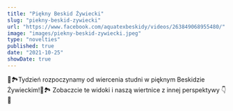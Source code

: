 ```yaml
---
title: "Piękny Beskid Żywiecki"
slug: "piekny-beskid-zywiecki"
url: "https://www.facebook.com/aquatexbeskidy/videos/263849068955480/"
image: "images/piekny-beskid-zywiecki.jpeg"
type: "novelties"
published: true
date: "2021-10-25"
showDate: true
---
```


🌲🏞Tydzień rozpoczynamy od wiercenia studni w pięknym Beskidzie Żywieckim!🌲🏞 Zobaczcie te widoki i  naszą wiertnice z innej perspektywy 👇🤩
